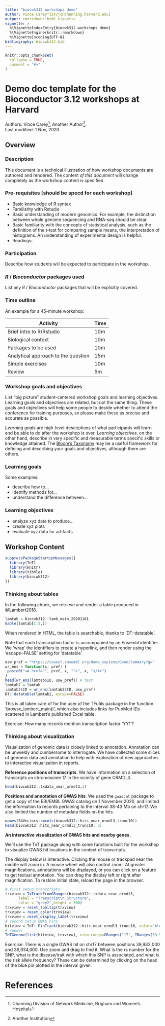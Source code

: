 ```yaml
---
title: "biocwk312 workshops demo"
author: Vince Carey^[stvjc@channing.harvard.edu]
output: rmarkdown::html_vignette
vignette: >
  %\VignetteIndexEntry{biocwk312 workshops demo}
  %\VignetteEngine{knitr::rmarkdown}
  %\VignetteEncoding{UTF-8}
bibliography: biocwk312.bib
---
```



```r
knitr::opts_chunk$set(
  collapse = TRUE,
  comment = "#>"
)
```

# Demo doc template for the Bioconductor 3.12 workshops at Harvard

Authors:
    Vince Carey^[Channing Division of Network Medicine, Brigham and Women's Hospital],
    Another Author^[Another Institution].
    <br/>
Last modified: 1 Nov, 2020.

## Overview

### Description

This document is a technical illustration of how workshop documents
are authored and rendered.  The content _of this document_ will change completely
as the workshop content is specified.

### Pre-requisites [should be specd for each workshop]

* Basic knowledge of R syntax
* Familiarity with Rstudio
* Basic understanding of modern genomics.  For example, the distinction
between whole genome sequencing and RNA-seq should be clear.
* Basic familiarity with the concepts of statistical analysis, such
as the definition of the t-test for comparing sample means, the
interpretation of histograms.  An understanding of experimental design
is helpful.
* Readings:


### Participation

Describe how students will be expected to participate in the workshop.

### _R_ / _Bioconductor_ packages used

List any _R_ / _Bioconductor_ packages that will be explicitly covered.

### Time outline

An example for a 45-minute workshop:

| Activity                     | Time |
|------------------------------|------|
| Brief intro to R/Rstudio     | 10m  |
| Biological context           | 10m  |
| Packages to be used          | 10m  |
| Analytical approach to the question | 15m   |
| Simple exercises               | 10m  |
| Review               | 5m  |

### Workshop goals and objectives

List "big picture" student-centered workshop goals and learning
objectives. Learning goals and objectives are related, but not the
same thing. These goals and objectives will help some people to decide
whether to attend the conference for training purposes, so please make
these as precise and accurate as possible.

*Learning goals* are high-level descriptions of what
participants will learn and be able to do after the workshop is
over. *Learning objectives*, on the other hand, describe in very
specific and measurable terms specific skills or knowledge
attained. The [Bloom's Taxonomy](#bloom) may be a useful framework
for defining and describing your goals and objectives, although there
are others.

### Learning goals

Some examples:

* describe how to...
* identify methods for...
* understand the difference between...

### Learning objectives

* analyze xyz data to produce...
* create xyz plots
* evaluate xyz data for artifacts

## Workshop Content

```r
suppressPackageStartupMessages({
  library(TnT)
  library(knitr)
  library(tibble)
  library(biocwk312)
})
```

### Thinking about tables

In the following chunk, we retrieve and render a table produced
in @Lambert2018.  

```r
lamtab = biocwk312::lamb_main_20201101
kable(lamtab[1:5,])
```


When rendered in HTML, the table is searchable,
thanks to 'DT::datatable'.

Note that each transcription factor is accompanied by an Ensembl
identifier.  
We 'wrap' the identifiers to create
a hyperlink, and then render using the 'escape=FALSE' setting
for 'datatable'.

```r
usw_pref = "https://uswest.ensembl.org/Homo_sapiens/Gene/Summary?g="
wr_ens = function(x, pref) {
 paste0("<A href='", pref, x, "'>", x, "</A>")
}
head(wr_ens(lamtab$ID, usw_pref)) # test
lamtab2 = lamtab
lamtab2$ID = wr_ens(lamtab2$ID, usw_pref)
DT::datatable(lamtab2, escape=FALSE)
```

This is all taken care of for the user of the TFutils package
in the function 'browse_lambert_main()', which also includes
links for PubMed IDs scattered in Lambert's published Excel table.

Exercise: How many records mention transcription factor 'YY1'?

### Thinking about visualization

Visualization of genomic data is closely linked to annotation.
Annotation can be unwieldy and cumbersome to interrogate.
We have collected some slices of genomic data and annotation
to help with exploration of new approaches to interactive visualization
in reports.

**Reference positions of transcripts**.  We have information on a selection of transcripts
on chromosome 17 in the vicinity of gene ORMDL3.
```r
head(biocwk312::txdata_near_ormdl3,3)
```

**Positions and annotation of GWAS hits**.  We used the `gwascat` package
to get a copy of the EBI/EMBL GWAS catalog on 1 November 2020, and limited the
information to records pertaining to the interval 38-43 Mb on chr17.  We
also limited the number of metadata fields on the hits.
```r
names(S4Vectors::mcols(biocwk312::hits_near_ormdl3_trunc10))
head(biocwk312::hits_near_ormdl3_trunc10, 3)
```

**An interactive visualization of GWAS hits and nearby genes.**

We'll use the TnT package along with some functions built for the
workshop to visualize GWAS hit locations in the context of
transcripts.

The display below is interactive.  Clicking the mouse or trackpad
near the middle will zoom in.  A mouse wheel will also control
zoom.  At greater magnifications, annotations will be displayed,
or you can click on a feature to get textual annotation.  You can
drag the display left or right after magnification.  To restore
initial state, reload the page in the browser.

```r
# first setup transcripts
trxview = TxTrackFromGRanges(biocwk312::txdata_near_ormdl3, 
      label = "Transcript\n Structure",
      color = "grey2",height = 300)
trxview = reset_tooltip(trxview)
trxview = reset_color(trxview)
trxview = reset_display_label(trxview)
# second setup GWAS hits
hitview = TnT::PinTrack(biocwk312::hits_near_ormdl3_trunc10, color="blue")
# render
TnTGenome(list(hitview, trxview), view.range=GRanges("17", IRanges(39.5e6, 40.5e6)))
```

Exercise: There is a single GWAS hit on chr17 between positions 39,932,000 and 39,934,000.  Use
zoom and drag to find it.  What is the rs number for the SNP, what is the disease/trait with which
this SNP is associated, and what is the risk allele frequency?  These can be determined by
clicking on the head of the blue pin plotted in the interval given.


# References




